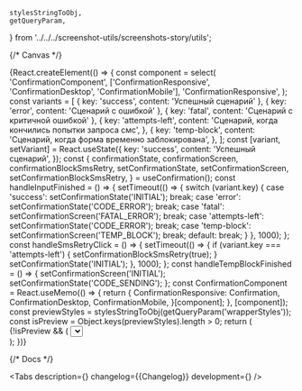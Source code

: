 
    stylesStringToObj,
    getQueryParam,
} from '../../../screenshot-utils/screenshots-story/utils';

<Meta title='Components/Confirmation' id='Confirmation' />

{/* Canvas */}

<Story name='Confirmation'>
    {React.createElement(() => {
        const component = select(
            'ConfirmationComponent',
            ['ConfirmationResponsive', 'ConfirmationDesktop', 'ConfirmationMobile'],
            'ConfirmationResponsive',
        );
        const variants = [
            { key: 'success', content: 'Успешный сценарий' },
            { key: 'error', content: 'Сценарий с ошибкой' },
            { key: 'fatal', content: 'Сценарий с критичной ошибкой' },
            {
                key: 'attempts-left',
                content: 'Сценарий, когда кончились попытки запроса смс',
            },
            {
                key: 'temp-block',
                content: 'Сценарий, когда форма временно заблокирована',
            },
        ];
        const [variant, setVariant] = React.useState({
            key: 'success',
            content: 'Успешный сценарий',
        });
        const {
            confirmationState,
            confirmationScreen,
            confirmationBlockSmsRetry,
            setConfirmationState,
            setConfirmationScreen,
            setConfirmationBlockSmsRetry,
        } = useConfirmation();
        const handleInputFinished = () => {
            setTimeout(() => {
                switch (variant.key) {
                    case 'success':
                        setConfirmationState('INITIAL');
                        break;
                    case 'error':
                        setConfirmationState('CODE_ERROR');
                        break;
                    case 'fatal':
                        setConfirmationScreen('FATAL_ERROR');
                        break;
                    case 'attempts-left':
                        setConfirmationState('CODE_ERROR');
                        break;
                    case 'temp-block':
                        setConfirmationScreen('TEMP_BLOCK');
                        break;
                    default:
                        break;
                }
            }, 1000);
        };
        const handleSmsRetryClick = () => {
            setTimeout(() => {
                if (variant.key === 'attempts-left') {
                    setConfirmationBlockSmsRetry(true);
                }
                setConfirmationState('INITIAL');
            }, 1000);
        };
        const handleTempBlockFinished = () => {
            setConfirmationScreen('INITIAL');
            setConfirmationState('CODE_SENDING');
        };
        const ConfirmationComponent = React.useMemo(() => {
            return {
                ConfirmationResponsive: Confirmation,
                ConfirmationDesktop,
                ConfirmationMobile,
            }[component];
        }, [component]);
        const previewStyles = stylesStringToObj(getQueryParam('wrapperStyles'));
        const isPreview = Object.keys(previewStyles).length > 0;
        return (
            <div style={previewStyles}>
                {!isPreview && (
                    <Select
                        options={variants}
                        onChange={({ selected }) => {
                            setConfirmationState('INITIAL');
                            setConfirmationScreen('INITIAL');
                            setConfirmationBlockSmsRetry(false);
                            setVariant(selected);
                        }}
                        selected={variant.key}
                    />
                )}
                <div
                    key={variant.key}
                    style={{
                        boxSizing: 'border-box',
                        borderRadius: 12,
                        width: 500,
                        height: 380,
                        paddingTop: 48,
                        ...(isPreview ? { background: 'var(--color-light-bg-primary)' } : null),
                    }}
                >
                    <ConfirmationComponent
                        hideCountdownSection={boolean('hideCountdownSection', false)}
                        screen={confirmationScreen}
                        state={confirmationState}
                        alignContent={select('alignContent', ['left', 'center'], 'center')}
                        blockSmsRetry={confirmationBlockSmsRetry}
                        countdownDuration={10000}
                        requiredCharAmount={number('requiredCharAmount', 5)}
                        onChangeState={setConfirmationState}
                        onChangeScreen={setConfirmationScreen}
                        onInputFinished={handleInputFinished}
                        onSmsRetryClick={handleSmsRetryClick}
                        onTempBlockFinished={handleTempBlockFinished}
                        phone={'+7 ··· ··· 07-24'}
                    />
                </div>
            </div>
        );
    })}
</Story>

{/* Docs */}

<ComponentHeader
    name='Confirmation'
    version={packageJson.version}
    package='@alfalab/core-components/confirmation'
    design='https://www.figma.com/file/cdNnkh2QdxuvYLrBm4cubM/Web-%3A%3A-Core-Default-Components?node-id=8514%3A52278'
    children='Используется для ввода кода подтверждения.'
/>

<Tabs
    description={<Description />}
    changelog={<Markdown>{Changelog}</Markdown>}
    development={<Development />}
/>
